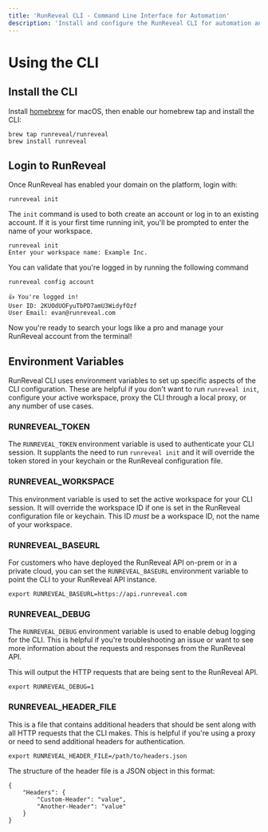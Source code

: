 ```yaml
---
title: 'RunReveal CLI - Command Line Interface for Automation'
description: 'Install and configure the RunReveal CLI for automation and integration. Learn authentication, environment variables, and command-line tools for security operations.'
---
```


# Using the CLI
## Install the CLI
Install [homebrew](https://brew.sh/) for macOS, then enable our homebrew tap and install the CLI:

```
brew tap runreveal/runreveal
brew install runreveal
```

## Login to RunReveal

Once RunReveal has enabled your domain on the platform, login with:

```
runreveal init
```

The `init` command is used to both create an account or log in to an existing account. If it is your first time running init, you'll be prompted to enter the name of your workspace.

```
runreveal init
Enter your workspace name: Example Inc.
```

You can validate that you're logged in by running the following command

```
runreveal config account

👍 You're logged in!
User ID: 2KUOdUOFyuTbPD7amU3WidyfOzf
User Email: evan@runreveal.com
```

Now you're ready to search your logs like a pro and manage your RunReveal account from the terminal!

## Environment Variables
RunReveal CLI uses environment variables to set up specific aspects of the CLI configuration. These are helpful
if you don't want to run `runreveal init`, configure your active workspace, proxy the CLI through a local proxy, or
any number of use cases.

### RUNREVEAL_TOKEN
The `RUNREVEAL_TOKEN` environment variable is used to authenticate your CLI session. It supplants the need to run `runreveal init`
and it will override the token stored in your keychain or the RunReveal configuration file.

### RUNREVEAL_WORKSPACE
This environment variable is used to set the active workspace for your CLI session. It will override the workspace ID
if one is set in the RunReveal configuration file or keychain. This ID _must_ be a workspace ID, not the name of your
workspace.

### RUNREVEAL_BASEURL
For customers who have deployed the RunReveal API on-prem or in a private cloud, you can set the `RUNREVEAL_BASEURL`
environment variable to point the CLI to your RunReveal API instance.

```
export RUNREVEAL_BASEURL=https://api.runreveal.com
```

### RUNREVEAL_DEBUG
The `RUNREVEAL_DEBUG` environment variable is used to enable debug logging for the CLI. This is helpful if you're
troubleshooting an issue or want to see more information about the requests and responses from the RunReveal API.

This will output the HTTP requests that are being sent to the RunReveal API.

```
export RUNREVEAL_DEBUG=1
```

### RUNREVEAL_HEADER_FILE
This is a file that contains additional headers that should be sent along with all HTTP requests that the CLI makes.
This is helpful if you're using a proxy or need to send additional headers for authentication.

```
export RUNREVEAL_HEADER_FILE=/path/to/headers.json
```

The structure of the header file is a JSON object in this format:
```
{
    "Headers": {
        "Custom-Header": "value",
        "Another-Header": "value"
    }
}
```